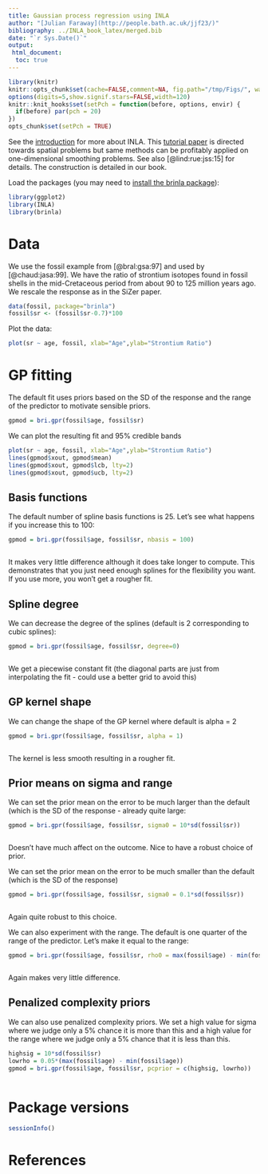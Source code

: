 ```yaml
---
title: Gaussian process regression using INLA
author: "[Julian Faraway](http://people.bath.ac.uk/jjf23/)"
bibliography: ../INLA_book_latex/merged.bib
date: "`r Sys.Date()`"
output:
 html_document:
  toc: true
---
```


```r
library(knitr)
knitr::opts_chunk$set(cache=FALSE,comment=NA, fig.path="/tmp/Figs/", warning=FALSE, message=FALSE)
options(digits=5,show.signif.stars=FALSE,width=120)
knitr::knit_hooks$set(setPch = function(before, options, envir) {
  if(before) par(pch = 20)
})
opts_chunk$set(setPch = TRUE)
```

See the [introduction](index.html) for more about INLA. This [tutorial paper](http://www.math.ntnu.no/inla/r-inla.org/papers/jss/lindgren.pdf) is directed towards
spatial problems but same methods can be profitably applied on one-dimensional smoothing
problems. See also [@lind:rue:jss:15] for details. The construction is detailed in 
our book.

Load the packages (you may need to [install the brinla package](https://github.com/julianfaraway/brinla)):

```r
library(ggplot2)
library(INLA)
library(brinla)
```

# Data

We use the fossil example from [@bral:gsa:97] and used by [@chaud:jasa:99]. 
We have the ratio of strontium isotopes found in fossil shells in the mid-Cretaceous period from about 90 to 125 million years ago. We rescale the response as in the SiZer paper.

```r
data(fossil, package="brinla")
fossil$sr <- (fossil$sr-0.7)*100
```

Plot the data:

```r
plot(sr ~ age, fossil, xlab="Age",ylab="Strontium Ratio")
```

# GP fitting

The default fit uses priors based on the SD of the response and the range of the predictor
to motivate sensible priors.

```r
gpmod = bri.gpr(fossil$age, fossil$sr)
```

We can plot the resulting fit and 95% credible bands

```r
plot(sr ~ age, fossil, xlab="Age",ylab="Strontium Ratio")
lines(gpmod$xout, gpmod$mean)
lines(gpmod$xout, gpmod$lcb, lty=2)
lines(gpmod$xout, gpmod$ucb, lty=2)
```

## Basis functions

The default number of spline basis functions is 25. Let's see what happens if you increase this to 100:

```r
gpmod = bri.gpr(fossil$age, fossil$sr, nbasis = 100)
```

```r
```

It makes very little difference although it does take longer to compute. This demonstrates that you just need
enough splines for the flexibility you want. If you use more, you won't get a rougher fit.

## Spline degree

We can decrease the degree of the splines (default is 2 corresponding to cubic splines):

```r
gpmod = bri.gpr(fossil$age, fossil$sr, degree=0)
```

```r
```

We get a piecewise constant fit (the diagonal parts are just from interpolating the fit - could use a better grid to avoid this)

## GP kernel shape

We can change the shape of the GP kernel where default is alpha = 2

```r
gpmod = bri.gpr(fossil$age, fossil$sr, alpha = 1)
```


```r
```

The kernel is less smooth resulting in a rougher fit.

## Prior means on sigma and range

We can set the prior mean on the error to be much larger than the default (which is the SD of the response - already quite large:

```r
gpmod = bri.gpr(fossil$age, fossil$sr, sigma0 = 10*sd(fossil$sr))
```


```r
```

Doesn't have much affect on the outcome. Nice to have a robust choice of prior.


We can set the prior mean on the error to be much smaller than the default (which is the SD of the response)

```r
gpmod = bri.gpr(fossil$age, fossil$sr, sigma0 = 0.1*sd(fossil$sr))
```


```r
```

Again quite robust to this choice.

We can also experiment with the range. The default is one quarter of the range of the predictor. Let's make it equal
to the range:

```r
gpmod = bri.gpr(fossil$age, fossil$sr, rho0 = max(fossil$age) - min(fossil$age))
```

```r
```

Again makes very little difference.

## Penalized complexity priors

We can also use penalized complexity priors. We set a high value for sigma where we judge only a 5% chance it is more than this
and a high value for the range where we judge only a 5% chance that it is less than this.

```r
highsig = 10*sd(fossil$sr)
lowrho = 0.05*(max(fossil$age) - min(fossil$age))
gpmod = bri.gpr(fossil$age, fossil$sr, pcprior = c(highsig, lowrho))
```

```r
```

# Package versions

```r
sessionInfo()
```



# References

